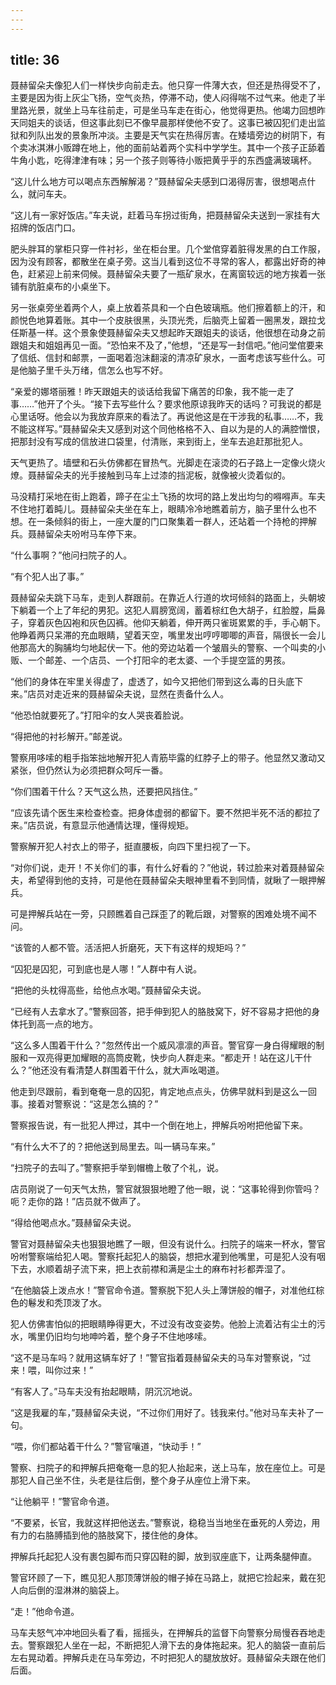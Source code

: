 ```yaml
---
---
---
```

title: 36
---




聂赫留朵夫像犯人们一样快步向前走去。他只穿一件薄大衣，但还是热得受不了，主要是因为街上灰尘飞扬，空气炎热，停滞不动，使人闷得喘不过气来。他走了半里路光景，就坐上马车往前走，可是坐马车走在街心，他觉得更热。他竭力回想昨天同姐夫的谈话，但这事此刻已不像早晨那样使他不安了。这事已被囚犯们走出监狱和列队出发的景象所冲淡。主要是天气实在热得厉害。在矮墙旁边的树阴下，有个卖冰淇淋小贩蹲在地上，他的面前站着两个实科中学学生。其中一个孩子正舔着牛角小匙，吃得津津有味；另一个孩子则等待小贩把黄乎乎的东西盛满玻璃杯。

“这儿什么地方可以喝点东西解解渴？”聂赫留朵夫感到口渴得厉害，很想喝点什么，就问车夫。

“这儿有一家好饭店。”车夫说，赶着马车拐过街角，把聂赫留朵夫送到一家挂有大招牌的饭店门口。

肥头胖耳的掌柜只穿一件衬衫，坐在柜台里。几个堂倌穿着脏得发黑的白工作服，因为没有顾客，都散坐在桌子旁。这当儿看到这位不寻常的客人，都露出好奇的神色，赶紧迎上前来伺候。聂赫留朵夫要了一瓶矿泉水，在离窗较远的地方挨着一张铺有肮脏桌布的小桌坐下。

另一张桌旁坐着两个人，桌上放着茶具和一个白色玻璃瓶。他们擦着额上的汗，和颜悦色地算着账。其中一个皮肤很黑，头顶光秃，后脑壳上留着一圈黑发，跟拉戈任斯基一样。这个景象使聂赫留朵夫又想起昨天跟姐夫的谈话，他很想在动身之前跟姐夫和姐姐再见一面。“恐怕来不及了，”他想，“还是写一封信吧。”他问堂倌要来了信纸、信封和邮票，一面喝着泡沫翻滚的清凉矿泉水，一面考虑该写些什么。可是他脑子里千头万绪，信怎么也写不好。

“亲爱的娜塔丽雅！昨天跟姐夫的谈话给我留下痛苦的印象，我不能一走了事……”他开了个头。“接下去写些什么？要求他原谅我昨天的话吗？可我说的都是心里话呀。他会以为我放弃原来的看法了。再说他这是在干涉我的私事……不，我不能这样写。”聂赫留朵夫又感到对这个同他格格不入、自以为是的人的满腔憎恨，把那封没有写成的信放进口袋里，付清账，来到街上，坐车去追赶那批犯人。

天气更热了。墙壁和石头仿佛都在冒热气。光脚走在滚烫的石子路上一定像火烧火燎。聂赫留朵夫的光手接触到马车上过漆的挡泥板，就像被火烫着似的。

马没精打采地在街上跑着，蹄子在尘土飞扬的坎坷的路上发出均匀的嘚嘚声。车夫不住地打着盹儿。聂赫留朵夫坐在车上，眼睛冷冷地瞧着前方，脑子里什么也不想。在一条倾斜的街上，一座大厦的门口聚集着一群人，还站着一个持枪的押解兵。聂赫留朵夫吩咐马车停下来。

“什么事啊？”他问扫院子的人。

“有个犯人出了事。”

聂赫留朵夫跳下马车，走到人群跟前。在靠近人行道的坎坷倾斜的路面上，头朝坡下躺着一个上了年纪的男犯。这犯人肩膀宽阔，蓄着棕红色大胡子，红脸膛，扁鼻子，穿着灰色囚袍和灰色囚裤。他仰天躺着，伸开两只雀斑累累的手，手心朝下。他睁着两只呆滞的充血眼睛，望着天空，嘴里发出哼哼唧唧的声音，隔很长一会儿他那高大的胸脯均匀地起伏一下。他的旁边站着一个皱眉头的警察、一个叫卖的小贩、一个邮差、一个店员、一个打阳伞的老太婆、一个手提空篮的男孩。

“他们的身体在牢里关得虚了，虚透了，如今又把他们带到这么毒的日头底下来。”店员对走近来的聂赫留朵夫说，显然在责备什么人。

“他恐怕就要死了。”打阳伞的女人哭丧着脸说。

“得把他的衬衫解开。”邮差说。

警察用哆嗦的粗手指笨拙地解开犯人青筋毕露的红脖子上的带子。他显然又激动又紧张，但仍然认为必须把群众呵斥一番。

“你们围着干什么？天气这么热，还要把风挡住。”

“应该先请个医生来检查检查。把身体虚弱的都留下。要不然把半死不活的都拉了来。”店员说，有意显示他通情达理，懂得规矩。

警察解开犯人衬衣上的带子，挺直腰板，向四下里扫视了一下。

“对你们说，走开！不关你们的事，有什么好看的？”他说，转过脸来对着聂赫留朵夫，希望得到他的支持，可是他在聂赫留朵夫眼神里看不到同情，就瞅了一眼押解兵。

可是押解兵站在一旁，只顾瞧着自己踩歪了的靴后跟，对警察的困难处境不闻不问。

“该管的人都不管。活活把人折磨死，天下有这样的规矩吗？”

“囚犯是囚犯，可到底也是人哪！”人群中有人说。

“把他的头枕得高些，给他点水喝。”聂赫留朵夫说。

“已经有人去拿水了。”警察回答，把手伸到犯人的胳肢窝下，好不容易才把他的身体托到高一点的地方。

“这么多人围着干什么？”忽然传出一个威风凛凛的声音。警官穿一身白得耀眼的制服和一双亮得更加耀眼的高筒皮靴，快步向人群走来。“都走开！站在这儿干什么？”他还没有看清楚人群围着干什么，就大声吆喝道。

他走到尽跟前，看到奄奄一息的囚犯，肯定地点点头，仿佛早就料到是这么一回事。接着对警察说：“这是怎么搞的？”

警察报告说，有一批犯人押过，其中一个倒在地上，押解兵吩咐把他留下来。

“有什么大不了的？把他送到局里去。叫一辆马车来。”

“扫院子的去叫了。”警察把手举到帽檐上敬了个礼，说。

店员刚说了一句天气太热，警官就狠狠地瞪了他一眼，说：“这事轮得到你管吗？呃？走你的路！”店员就不做声了。

“得给他喝点水。”聂赫留朵夫说。

警官对聂赫留朵夫也狠狠地瞧了一眼，但没有说什么。扫院子的端来一杯水，警官吩咐警察端给犯人喝。警察托起犯人的脑袋，想把水灌到他嘴里，可是犯人没有咽下去，水顺着胡子流下来，把上衣前襟和满是尘土的麻布衬衫都弄湿了。

“在他脑袋上泼点水！”警官命令道。警察脱下犯人头上薄饼般的帽子，对准他红棕色的鬈发和秃顶泼了水。

犯人仿佛害怕似的把眼睛睁得更大，不过没有改变姿势。他脸上流着沾有尘土的污水，嘴里仍旧均匀地呻吟着，整个身子不住地哆嗦。

“这不是马车吗？就用这辆车好了！”警官指着聂赫留朵夫的马车对警察说，“过来！喂，叫你过来！”

“有客人了。”马车夫没有抬起眼睛，阴沉沉地说。

“这是我雇的车，”聂赫留朵夫说，“不过你们用好了。钱我来付。”他对马车夫补了一句。

“喂，你们都站着干什么？”警官嚷道，“快动手！”

警察、扫院子的和押解兵把奄奄一息的犯人抬起来，送上马车，放在座位上。可是那犯人自己坐不住，头老是往后倒，整个身子从座位上滑下来。

“让他躺平！”警官命令道。

“不要紧，长官，我就这样把他送去。”警察说，稳稳当当地坐在垂死的人旁边，用有力的右胳膊插到他的胳肢窝下，搂住他的身体。

押解兵托起犯人没有裹包脚布而只穿囚鞋的脚，放到驭座底下，让两条腿伸直。

警官环顾了一下，瞧见犯人那顶薄饼般的帽子掉在马路上，就把它捡起来，戴在犯人向后倒的湿淋淋的脑袋上。

“走！”他命令道。

马车夫怒气冲冲地回头看了看，摇摇头，在押解兵的监督下向警察分局慢吞吞地走去。警察跟犯人坐在一起，不断把犯人滑下去的身体拖起来。犯人的脑袋一直前后左右晃动着。押解兵走在马车旁边，不时把犯人的腿放放好。聂赫留朵夫跟在他们后面。